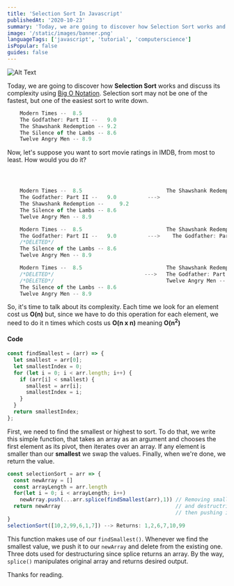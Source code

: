 ```yaml
---
title: 'Selection Sort In Javascript'
publishedAt: '2020-10-23'
summary: 'Today, we are going to discover how Selection Sort works and discuss its complexity using Big O Notat... Tagged with javascript, datastructures, computerscience, typescript.'
image: '/static/images/banner.png'
languageTags: ['javascript', 'tutorial', 'computerscience']
isPopular: false
guides: false
---
```


![Alt Text](/static/images/selection-sort-in-javascript/selection.png)

Today, we are going to discover how **Selection Sort** works and discuss its complexity using [Big O Notation](https://en.wikipedia.org/wiki/Big_O_notation). Selection sort may not be one of the fastest, but one of the easiest sort to write down.

```javascript
    Modern Times --  8.5
    The Godfather: Part II --	9.0
    The Shawshank Redemption -- 9.2
    The Silence of the Lambs -- 8.6
    Twelve Angry Men -- 8.9
```

Now, let's suppose you want to sort movie ratings in IMDB, from most to least. How would you do it?

```javascript



    Modern Times --  8.5                           The Shawshank Redemption -- 	9.2
    The Godfather: Part II --	9.0          --->
    The Shawshank Redemption -- 	9.2
    The Silence of the Lambs -- 8.6
    Twelve Angry Men -- 8.9

    Modern Times --  8.5                           The Shawshank Redemption -- 	9.2
    The Godfather: Part II --	9.0          --->    The Godfather: Part II --	9.0
    /*DELETED*/
    The Silence of the Lambs -- 8.6
    Twelve Angry Men -- 8.9

    Modern Times --  8.5                           The Shawshank Redemption -- 	9.2
    /*DELETED*/                             --->   The Godfather: Part II --	9.0
    /*DELETED*/                                    Twelve Angry Men -- 8.9
    The Silence of the Lambs -- 8.6
    Twelve Angry Men -- 8.9
```

So, it's time to talk about its complexity. Each time we look for an element cost us **O(n)** but, since we have to do this operation for each element, we need to do it n times which costs us **O(n x n)** meaning **O(n<sup>2</sup>)**

#### Code

```javascript
const findSmallest = (arr) => {
  let smallest = arr[0];
  let smallestIndex = 0;
  for (let i = 0; i < arr.length; i++) {
    if (arr[i] < smallest) {
      smallest = arr[i];
      smallestIndex = i;
    }
  }
  return smallestIndex;
};
```

First, we need to find the smallest or highest to sort. To do that, we write this simple function, that takes an array as an argument and chooses the first element as its pivot, then iterates over an array. If any element is smaller than our **smallest** we swap the values. Finally, when we're done, we return the value.

```javascript
const selectionSort = arr => {
  const newArray = []
  const arrayLength = arr.length
  for(let i = 0; i < arrayLength; i++)
    newArray.push(...arr.splice(findSmallest(arr),1)) // Removing smallest from the array
  return newArray                                     // and destructring it since splice returns an array.
                                                      // then pushing it into our sorted array.
}
selectionSort([10,2,99,6,1,7]) --> Returns: 1,2,6,7,10,99
```

This function makes use of our <code>findSmallest()</code>. Whenever we find the smallest value, we push it to our <code>newArray</code> and delete from the existing one. Three dots used for destructuring since splice returns an array. By the way, <code>splice()</code> manipulates original array and returns desired output.

Thanks for reading.
